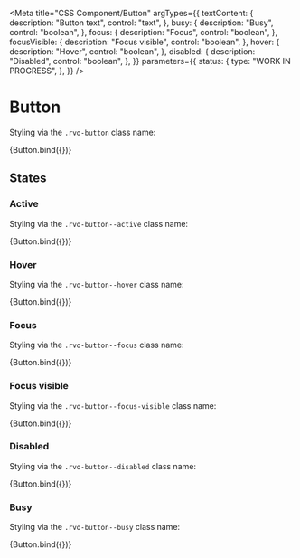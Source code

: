 <!-- @license CC0-1.0 -->


<Meta
  title="CSS Component/Button"
  argTypes={{
    textContent: {
      description: "Button text",
      control: "text",
    },
    busy: {
      description: "Busy",
      control: "boolean",
    },
    focus: {
      description: "Focus",
      control: "boolean",
    },
    focusVisible: {
      description: "Focus visible",
      control: "boolean",
    },
    hover: {
      description: "Hover",
      control: "boolean",
    },
    disabled: {
      description: "Disabled",
      control: "boolean",
    },
  }}
  parameters={{
    status: {
      type: "WORK IN PROGRESS",
    },
  }}
/>

# Button

Styling via the `.rvo-button` class name:

<Canvas>
  <Story
    name="Button"
    args={{
      ...defaultArgs,
      textContent: "Read more...",
    }}
  >
    {Button.bind({})}
  </Story>
</Canvas>

<ArgsTable story="Button" />

## States

### Active

Styling via the `.rvo-button--active` class name:

<Canvas>
  <Story
    name="Button active"
    args={{
      active: true,
      textContent: "Read more...",
    }}
  >
    {Button.bind({})}
  </Story>
</Canvas>

### Hover

Styling via the `.rvo-button--hover` class name:

<Canvas>
  <Story
    name="Button hover"
    args={{
      textContent: "Read more...",
      hover: true,
    }}
  >
    {Button.bind({})}
  </Story>
</Canvas>

### Focus

Styling via the `.rvo-button--focus` class name:

<Canvas>
  <Story
    name="Button focus"
    args={{
      textContent: "Read more...",
      focus: true,
    }}
  >
    {Button.bind({})}
  </Story>
</Canvas>

### Focus visible

Styling via the `.rvo-button--focus-visible` class name:

<Canvas>
  <Story
    name="Button focus visible"
    args={{
      textContent: "Read more...",
      focus: true,
      focusVisible: true,
    }}
  >
    {Button.bind({})}
  </Story>
</Canvas>

### Disabled

Styling via the `.rvo-button--disabled` class name:

<Canvas>
  <Story
    name="Button disabled"
    args={{
      textContent: "Read more...",
      disabled: true,
    }}
  >
    {Button.bind({})}
  </Story>
</Canvas>

### Busy

Styling via the `.rvo-button--busy` class name:

<Canvas>
  <Story
    name="Button busy"
    args={{
      busy: true,
      textContent: "Read more...",
    }}
  >
    {Button.bind({})}
  </Story>
</Canvas>
